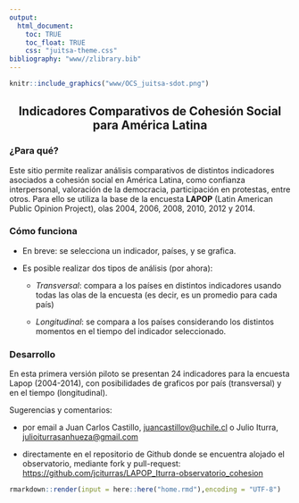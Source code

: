 ```yaml
---
output: 
  html_document: 
    toc: TRUE
    toc_float: TRUE
    css: "juitsa-theme.css"
bibliography: "www//zlibrary.bib"
---
```


```r
knitr::include_graphics("www/OCS_juitsa-sdot.png")
```
<div style="text-align:center">
## Indicadores Comparativos de Cohesión Social para América Latina
</div>

### ¿Para qué?


Este sitio permite realizar análisis comparativos de distintos indicadores asociados a cohesión social en América Latina, como confianza interpersonal, valoración de la democracia, participación en protestas, entre otros. Para ello se utiliza la base de la encuesta **LAPOP** (Latin American Public Opinion Project), olas  2004, 2006, 2008, 2010, 2012 y 2014. 

### Cómo funciona

- En breve: se selecciona un indicador, países, y se grafica.

- Es posible realizar dos tipos de análisis (por ahora):
  
   - *Transversal*: compara a los países en distintos indicadores usando todas las olas de la encuesta (es decir, es un promedio para cada país)
   
   - *Longitudinal*: se compara a los países considerando los distintos momentos en el tiempo del indicador seleccionado.

### Desarrollo

En esta primera versión piloto se presentan 24 indicadores para la encuesta Lapop (2004-2014), con posibilidades de graficos por país (transversal) y en el tiempo (longitudinal). 

Sugerencias y comentarios:

- por email a Juan Carlos Castillo, [juancastillov@uchile.cl](juancastillov@uchile.cl) o Julio Iturra,  [julioiturrasanhueza@gmail.com](julioiturrasanhueza@gmail.com) 

- directamente en el repositorio de Github donde se encuentra alojado el observatorio, mediante fork y pull-request: [https://github.com/jciturras/LAPOP_Iturra-observatorio_cohesion](https://github.com/jciturras/LAPOP_Iturra-observatorio_cohesion)



```r
rmarkdown::render(input = here::here("home.rmd"),encoding = "UTF-8")
```


